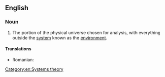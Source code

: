 ==English==
{{wikipedia}}

===Noun===
{{en-noun|head=[[physical]] [[system]]}}

# {{physics}} The portion of the physical universe chosen for analysis, with everything outside the [[system]] known as the [[environment]].

====Translations====
{{trans-top|portion of the physical universe chosen for analysis, with everything outside the system known as the environment}}
* Romanian: {{t|ro|sistem fizic|n}}
{{trans-mid}}
{{trans-bottom}}

[[Category:en:Systems theory]]